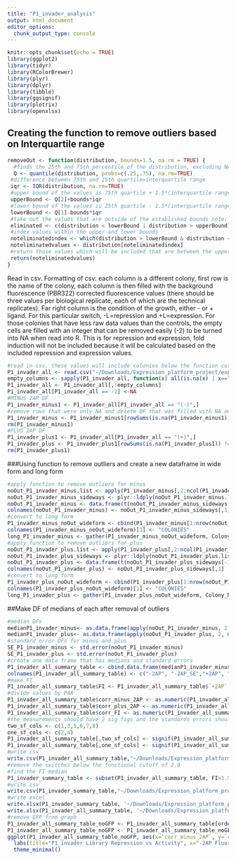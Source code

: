 ```yaml
---
title: "P1_invader_analysis"
output: html_document
editor_options: 
  chunk_output_type: console
---
```


```r
knitr::opts_chunk$set(echo = TRUE)
library(ggplot2)
library(tidyr)
library(RColorBrewer)
library(plyr)
library(dplyr)
library(tibble)
library(ggsignif)
library(plotrix)
library(openxlsx)
```

## Creating the function to remove outliers based on Interquartile range
```r
removeOut <- function(distribution, bounds=1.5, na.rm = TRUE) {
  #finds the 25th and 75th percentile of the distribution, excluding NAs
  Q <- quantile(distribution, probs=c(.25,.75), na.rm=TRUE) 
 #difference between 75th and 25th quartile=interquartile range
 iqr <- IQR(distribution, na.rm=TRUE)
 #upper bound of the values is 75th quartile + 1.5*(interquartile range) note: that 1.5 can be varied by changing bound
 upperBound <- Q[2]+bounds*iqr
 #lower bound of the values is 25th quartile - 1.5*(interquartile range)
 lowerBound <- Q[1]-bounds*iqr
 #take out the values that are outside of the established bounds note: that 1.5 can be varied by changing bound
 eliminated <- c(distribution < lowerBound | distribution > upperBound)
 #index values within the upper and lower bounds
 noteliminatedindex <- which(distribution > lowerBound & distribution < upperBound)
 noteliminatedvalues <- distribution[noteliminatedindex]
 #return those values which will be included that are between the upper and lower bounds 
 return(noteliminatedvalues)
}
```

Read in csv.
Formatting of csv: each column is a different colony, first row is the name of the colony, each column is then filled with the background fluorescence (PBR322) corrected fluorescence values (there should be three values per biological replicate, each of which are the technical replicates). Far right column is the condition of the growth, either - or + ligand. For this particular switch, -L=repression and +L=expression. For those colonies that have less raw data values than the controls, the empty cells are filled with an integer that can be removed easily (-2) to be turned into NA when read into R. 
This is for repression and expression, fold induction will not be included because it will be calculated based on the included repression and expression values.
```r
#read in csv, these values will include colonies below the function cut off which has been defined here as 2.0
P1_invader_all <- read.csv("~/Downloads/Expression_platform_project/expression_platform_files/library_data_files/P1_invader_data.csv", header=T)
empty_columns <- sapply(P1_invader_all, function(x) all(is.na(x) | x==""))
P1_invader_all <- P1_invader_all[,!empty_columns]
P1_invader_all[P1_invader_all == -2] <-NA
#MINUS 2AP DF
P1_invader_minus1 <- P1_invader_all[P1_invader_all == "(-)",]
#remove rows that were only NA and delete DF that was filled with NA only columns
P1_invader_minus <- P1_invader_minus1[rowSums(is.na(P1_invader_minus1)) !=ncol(P1_invader_minus1),]
rm(P1_invader_minus1)
#PLUS 2AP DF
P1_invader_plus1 <- P1_invader_all[P1_invader_all == "(+)",]
P1_invader_plus <- P1_invader_plus1[rowSums(is.na(P1_invader_plus1)) !=ncol(P1_invader_plus1),]
rm(P1_invader_plus1)
```

###Using function to remove outliers and create a new dataframe in wide form and long form
```r
#apply function to remove outliers for minus
noOut_P1_invader_minus.list <- apply(P1_invader_minus[,2:ncol(P1_invader_minus)], 2, removeOut, na.rm=TRUE)
noOut_P1_invader_minus_sideways <- plyr::ldply(noOut_P1_invader_minus.list, rbind)
noOut_P1_invader_minus <- data.frame(t(noOut_P1_invader_minus_sideways[-1]))
colnames(noOut_P1_invader_minus) <- noOut_P1_invader_minus_sideways[,1]
#convert to long form
P1_invader_minus_noOut_wideform <- cbind(P1_invader_minus[1:nrow(noOut_P1_invader_minus),1],noOut_P1_invader_minus[,1:ncol(noOut_P1_invader_minus)])
colnames(P1_invader_minus_noOut_wideform)[1] <- "COLONIES"
long_P1_invader_minus <- gather(P1_invader_minus_noOut_wideform, Colony_Name, Fluorescence, -COLONIES)
#apply function to remove outliers for plus
noOut_P1_invader_plus.list <- apply(P1_invader_plus[,2:ncol(P1_invader_plus)], 2, removeOut, na.rm=TRUE)
noOut_P1_invader_plus_sideways <- plyr::ldply(noOut_P1_invader_plus.list, rbind)
noOut_P1_invader_plus <- data.frame(t(noOut_P1_invader_plus_sideways[-1]))
colnames(noOut_P1_invader_plus) <- noOut_P1_invader_plus_sideways[,1]
#convert to long form
P1_invader_plus_noOut_wideform <- cbind(P1_invader_plus[1:nrow(noOut_P1_invader_plus),1],noOut_P1_invader_plus[,1:ncol(noOut_P1_invader_plus)])
colnames(P1_invader_plus_noOut_wideform)[1] <- "COLONIES"
long_P1_invader_plus <- gather(P1_invader_plus_noOut_wideform, Colony_Name, Fluorescence, -COLONIES)
```

##Make DF of medians of each after removal of outliers 
```r
#median DFs
medianP1_invader_minus<- as.data.frame(apply(noOut_P1_invader_minus, 2, median, na.rm=TRUE))
medianP1_invader_plus<- as.data.frame(apply(noOut_P1_invader_plus, 2, median, na.rm=TRUE))
#standard error DFs for minus and plus
SE_P1_invader_minus <- std.error(noOut_P1_invader_minus)
SE_P1_invader_plus <- std.error(noOut_P1_invader_plus)
#create one data frame that has medians and standard errors
P1_invader_all_summary_table <- cbind.data.frame(medianP1_invader_minus, SE_P1_invader_minus, medianP1_invader_plus, SE_P1_invader_plus)
colnames(P1_invader_all_summary_table) <- c("-2AP", "-2AP_SE","+2AP", "+2AP_SE")
#make FI
P1_invader_all_summary_table$FI <- P1_invader_all_summary_table$`+2AP` / P1_invader_all_summary_table$`-2AP`
#divide values by P4A
P1_invader_all_summary_table$corr_minus_2AP <- as.numeric(P1_invader_all_summary_table$'-2AP')/P1_invader_all_summary_table[c("P4A"),c("-2AP")]
P1_invader_all_summary_table$corr_plus_2AP <- as.numeric(P1_invader_all_summary_table$'+2AP')/P1_invader_all_summary_table[c("P4A"),c("+2AP")]
P1_invader_all_summary_table$corr_FI <- as.numeric(P1_invader_all_summary_table$FI)/P1_invader_all_summary_table[c("P4A"),c("FI")]
#the measurements should have 2 sig figs and the standards errors should have 1 sig fig
two_sf_cols <- c(1,3,5,6,7,8)
one_sf_cols <- c(2,4)
P1_invader_all_summary_table[,two_sf_cols] <- signif(P1_invader_all_summary_table[,two_sf_cols],2)
P1_invader_all_summary_table[,one_sf_cols] <- signif(P1_invader_all_summary_table[,one_sf_cols],1)
#write csv
write.csv(P1_invader_all_summary_table,"~/Downloads/Expression_platform_project/expression_platform_files/analysis/output_files/P1_invader/P1_invader_all_summary_table.csv", row.names = TRUE)
#remove the switches below the functional cutoff of 2.0
#find the FI median
P1_invader_summary_table <- subset(P1_invader_all_summary_table, FI>1.9)
#write csv
write.csv(P1_invader_summary_table,"~/Downloads/Expression_platform_project/expression_platform_files/analysis/output_files/P1_invader/P1_invader_summary_table.csv", row.names = TRUE)
#write excel
write.xlsx(P1_invader_summary_table, '~/Downloads/Expression_platform_project/expression_platform_files/analysis/output_files/P1_invader/P1_invader_summary_table.xlsx', rowNames = TRUE)
write.xlsx(P1_invader_all_summary_table, '~/Downloads/Expression_platform_project/expression_platform_files/analysis/output_files/P1_invader/P1_invader_all_summary_table.xlsx', rowNames = TRUE)
#remove GFP from graph
P1_invader_all_summary_table_noGFP <- P1_invader_all_summary_table[order(row.names(P1_invader_all_summary_table)),]
P1_invader_all_summary_table_noGFP <- P1_invader_all_summary_table_noGFP[-(1),]
ggplot(P1_invader_all_summary_table_noGFP, aes(x=`corr_minus_2AP`, y=`corr_FI`))+ geom_point(size=2, alpha=1, show.legend = FALSE)+
  labs(title="P1_invader Library Repression vs Activity", x="-2AP Fluorescence", y="Fold Induction")+
  theme_minimal()
```
